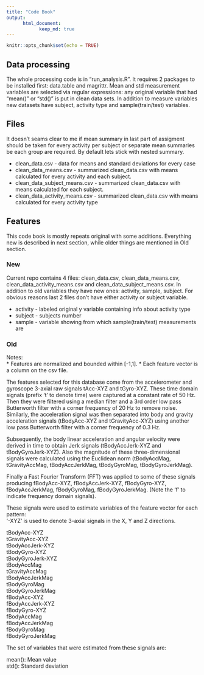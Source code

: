 ```yaml
---
title: "Code Book"
output: 
      html_document: 
            keep_md: true
---
```


```r
knitr::opts_chunk$set(echo = TRUE)
```


## Data processing
The whole processing code is in "run_analysis.R". It requires 2 packages to be installed first: data.table and magrittr. Mean and std measurement variables are selected via regular expressions: any original variable that had "mean()" or "std()" is put in clean data sets. In addition to measure variables new datasets have subject, activity type and sample(train/test) variables.



## Files
It doesn't seams clear to me if mean summary in last part of assigment should be taken for every activity per subject or separate mean summaries be each group are required.
By default lets stick with nested summary.


* clean_data.csv - data for means and standard deviations for every case
* clean_data_means.csv - summarized clean_data.csv with means calculated for every activity and each subject.
* clean_data_subject_means.csv - summarized clean_data.csv with means calculated for each subject.
* clean_data_activity_means.csv - summarized clean_data.csv with means calculated for every activity type

## Features

This code book is mostly repeats original with some additions. Everything new is described in next section, while older things are mentioned in Old section.



### New
Current repo contains 4 files: clean_data.csv, clean_data_means.csv, clean_data_activity_means.csv and clean_data_subject_means.csv. In addition to old variables they have new ones: activity, sample, subject. For obvious reasons last 2 files don't have either activity or subject variable.


* activity - labeled original y variable containing info about activity type
* subject - subjects number
* sample - variable showing from which sample(train/test) measurements are


### Old

Notes:  
* Features are normalized and bounded within [-1,1].
* Each feature vector is a column on the csv file.

The features selected for this database come from the accelerometer and gyroscope 3-axial raw signals tAcc-XYZ and tGyro-XYZ. These time domain signals (prefix 't' to denote time) were captured at a constant rate of 50 Hz. Then they were filtered using a median filter and a 3rd order low pass Butterworth filter with a corner frequency of 20 Hz to remove noise. Similarly, the acceleration signal was then separated into body and gravity acceleration signals (tBodyAcc-XYZ and tGravityAcc-XYZ) using another low pass Butterworth filter with a corner frequency of 0.3 Hz. 

Subsequently, the body linear acceleration and angular velocity were derived in time to obtain Jerk signals (tBodyAccJerk-XYZ and tBodyGyroJerk-XYZ). Also the magnitude of these three-dimensional signals were calculated using the Euclidean norm (tBodyAccMag, tGravityAccMag, tBodyAccJerkMag, tBodyGyroMag, tBodyGyroJerkMag). 

Finally a Fast Fourier Transform (FFT) was applied to some of these signals producing fBodyAcc-XYZ, fBodyAccJerk-XYZ, fBodyGyro-XYZ, fBodyAccJerkMag, fBodyGyroMag, fBodyGyroJerkMag. (Note the 'f' to indicate frequency domain signals). 

These signals were used to estimate variables of the feature vector for each pattern:  
'-XYZ' is used to denote 3-axial signals in the X, Y and Z directions.

tBodyAcc-XYZ  
tGravityAcc-XYZ  
tBodyAccJerk-XYZ  
tBodyGyro-XYZ  
tBodyGyroJerk-XYZ  
tBodyAccMag  
tGravityAccMag  
tBodyAccJerkMag  
tBodyGyroMag  
tBodyGyroJerkMag  
fBodyAcc-XYZ  
fBodyAccJerk-XYZ  
fBodyGyro-XYZ  
fBodyAccMag  
fBodyAccJerkMag  
fBodyGyroMag  
fBodyGyroJerkMag  

The set of variables that were estimated from these signals are: 

mean(): Mean value  
std(): Standard deviation  